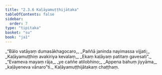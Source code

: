 ```yaml
---
title: "2.3.6 Kaḷāyamuṭṭhijātaka"
tableOfContents: false
sidebar:
  order: 7
type: "tipitaka"
basket: "su"
book: "ja1"
---
```



<DynamicBreadcrumb />

<Division number="51" book="ja1">

<Paragraph number="421" type="verses" book="ja1">
_“Bālo vatāyaṃ dumasākhagocaro,_  
_Paññā janinda nayimassa vijjati;_  
_Kaḷāyamuṭṭhiṃ avakiriya kevalaṃ,_  
_Ekaṃ kaḷāyaṃ patitaṃ gavesati”._  

</Paragraph>

</Division>
<Division number="52" book="ja1">

<Paragraph number="422" type="verses" book="ja1">
_“Evameva mayaṃ rāja,_  
_ye caññe atilobhino;_  
_Appena bahuṃ jiyyāma,_  
_kaḷāyeneva vānaro”ti._  


</Paragraph>
</Division>

<Paragraph number="423" type="center" book="ja1">
Kaḷāyamuṭṭhijātakaṃ chaṭṭhaṃ.
</Paragraph>